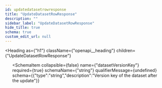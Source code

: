 ```yaml
---
id: updatedatasetrowresponse
title: "UpdateDatasetRowResponse"
description: ""
sidebar_label: "UpdateDatasetRowResponse"
hide_title: true
schema: true
custom_edit_url: null
---
```



<Heading
  as={"h1"}
  className={"openapi__heading"}
  children={"UpdateDatasetRowResponse"}
>
</Heading>





<ul>
  <SchemaItem
    collapsible={false}
    name={"rowId"}
    required={true}
    schemaName={"string"}
    qualifierMessage={undefined}
    schema={{"type":"string","description":"The updated row's ID"}}
  >
    
  </SchemaItem><SchemaItem
    collapsible={false}
    name={"datasetVersionKey"}
    required={true}
    schemaName={"string"}
    qualifierMessage={undefined}
    schema={{"type":"string","description":"Version key of the dataset after the update"}}
  >
    
  </SchemaItem>
</ul>
            